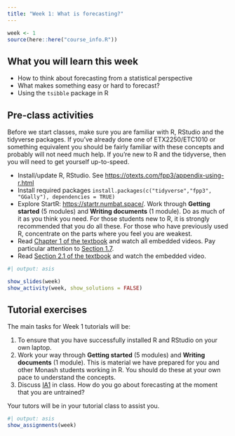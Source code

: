 ```yaml
---
title: "Week 1: What is forecasting?"
---
```


```r
week <- 1
source(here::here("course_info.R"))
```

## What you will learn this week

* How to think about forecasting from a statistical perspective
* What makes something easy or hard to forecast?
* Using the `tsibble` package in R

## Pre-class activities

Before we start classes, make sure you are familiar with R, RStudio and the tidyverse packages. If you've already done one of ETX2250/ETC1010 or something equivalent you should be fairly familiar with these concepts and probably will not need much help. If you're new to R and the tidyverse, then you will need to get yourself up-to-speed. 

-   Install/update R, RStudio. See [https://otexts.com/fpp3/appendix-using-r.html](https://otexts.com/fpp3/appendix-using-r.html)
-   Install required packages `install.packages(c("tidyverse","fpp3", "GGally"), dependencies = TRUE)`
-   Explore StartR: [https://startr.numbat.space/](https://startr.numbat.space/). Work through **Getting started** (5 modules) and **Writing documents** (1 module). Do as much of it as you think you need. For those students new to R, it is strongly recommended that you do all these. For those who have previously used R, concentrate on the parts where you feel you are weakest.
-    Read [Chapter 1 of the textbook](http://OTexts.com/fpp3/intro.html) and watch all embedded videos. Pay particular attention to [Section 1.7](https://otexts.com/fpp3/perspective.html).
-   Read [Section 2.1 of the textbook](https://otexts.com/fpp3/tsibbles.html#tsibbles) and watch the embedded video.


```r
#| output: asis

show_slides(week)
show_activity(week, show_solutions = FALSE)
```


<!-- ## Seminar code -->

<!-- ::: {.callout appearance="minimal"} -->
<!-- <i class="bi bi-download"></i> [Seminar_code_week1.R](Seminar_code_week1.R){download="Seminar_code_week1.R"} -->
<!-- ::: -->


## Tutorial exercises

The main tasks for Week 1 tutorials will be:

1. To ensure that you have successfully installed R and RStudio on your own laptop.
2. Work your way through **Getting started** (5 modules) and **Writing documents** (1 module). This is material we have prepared for you and other Monash students working in R. You should do these at your own pace to understand the concepts.
3. Discuss [IA1](https://bf.numbat.space/assignments/A1.html) in class. How do you go about forecasting at the moment that you are untrained? 

Your tutors will be in your tutorial class to assist you. 

<!-- [**Check your understanding quiz**](https://learning.monash.edu/mod/quiz/view.php?id=2327331) -->

```r
#| output: asis
show_assignments(week)
```
